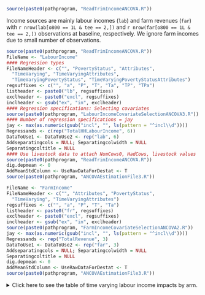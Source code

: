 ```r
source(paste0(pathprogram, "ReadTrimIncomeANCOVA.R"))
```
Income sources are mainly labour incomes (`lab`) and farm revenues (`far`) with `r nrow(lab[o800 == 1L & tee == 2,])` and `r nrow(far[o800 == 1L & tee == 2,])` observations at baseline, respectively. We ignore farm incomes due to small number of observations.

```r
source(paste0(pathprogram, "ReadTrimIncomeANCOVA.R"))
FileName <- "LabourIncome"
#### Regression types
FileNameHeader <- c("", "PovertyStatus", "Attributes",
  "TimeVarying", "TimeVaryingAttributes",
  "TimeVaryingPovertyStatus", "TimeVaryingPovertyStatusAttributes")
regsuffixes <- c("", "a", "P", "T", "Ta", "TP", "TPa")
listheader <- paste0("lb", regsuffixes)
exclheader <- paste0("excl", regsuffixes)
inclheader <- gsub("ex", "in", exclheader)
#### Regression specifications: Selecting covariates
source(paste0(pathprogram, "LabourIncomeCovariateSelectionANCOVA3.R"))
#### Number of regression specifications = jay
jay <- max(as.numeric(gsub("incl", "", ls(pattern = "^incl\\d"))))
Regressands <- c(rep("TotalHHLabourIncome", 6))
DataToUse1 <- DataToUse2 <- rep("lab", 6)
Addseparatingcols = NULL; Separatingcolwidth = NULL
Separatingcoltitle = NULL
#### Use livestock data to attach NumCows0, HadCows, livestock values
source(paste0(pathprogram, "ReadTrimIncomeANCOVA.R"))
dig.depmean <- 0
AddMeanStdColumn <- UseRawDataForDestat <- T
source(paste0(pathprogram, "ANCOVAEstimationFile3.R"))
```
```r
FileName <- "FarmIncome"
FileNameHeader <- c("", "Attributes", "PovertyStatus", 
  "TimeVarying", "TimeVaryingAttributes")
regsuffixes <- c("", "a", "P", "T", "Ta")
listheader <- paste0("fr", regsuffixes)
exclheader <- paste0("excl", regsuffixes)
inclheader <- gsub("ex", "in", exclheader)
source(paste0(pathprogram, "FarmIncomeCovariateSelectionANCOVA2.R"))
jay <- max(as.numeric(gsub("incl", "", ls(pattern = "^incl\\d"))))
Regressands <- rep("TotalRevenue", 3)
DataToUse1 <- DataToUse2 <- rep("far", 3)
Addseparatingcols = NULL; Separatingcolwidth = NULL
Separatingcoltitle = NULL
dig.depmean <- 0
AddMeanStdColumn <- UseRawDataForDestat <- T
source(paste0(pathprogram, "ANCOVAEstimationFile3.R"))
```

<details><summary>Click here to see the table of time varying labour income impacts by arm.</summary>
`r HTML_LabourIncomeTimeVarying`
</details>
